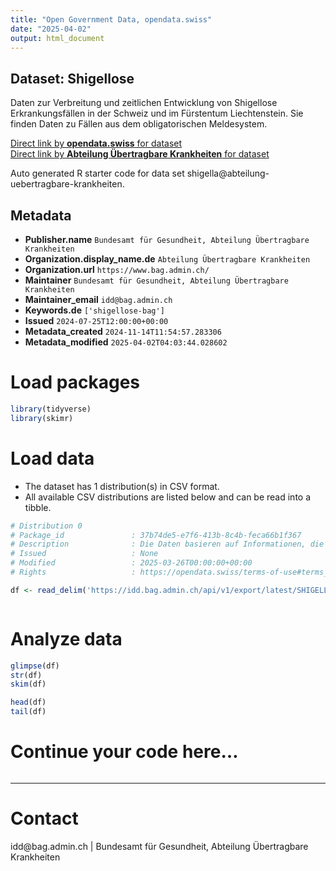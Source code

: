 ```yaml
---
title: "Open Government Data, opendata.swiss"
date: "2025-04-02"
output: html_document
---
```


## Dataset: Shigellose

Daten zur Verbreitung und zeitlichen Entwicklung von Shigellose Erkrankungsfällen in der Schweiz und im Fürstentum Liechtenstein. Sie finden Daten zu Fällen aus dem obligatorischen Meldesystem.

[Direct link by **opendata.swiss** for dataset](https://opendata.swiss/de/dataset/shigellose1)<br>
[Direct link by **Abteilung Übertragbare Krankheiten** for dataset](https://idd.bag.admin.ch)

Auto generated R starter code for data set shigella@abteilung-uebertragbare-krankheiten.

## Metadata

- **Publisher.name** `Bundesamt für Gesundheit, Abteilung Übertragbare Krankheiten`
- **Organization.display_name.de** `Abteilung Übertragbare Krankheiten`
- **Organization.url** `https://www.bag.admin.ch/`
- **Maintainer** `Bundesamt für Gesundheit, Abteilung Übertragbare Krankheiten`
- **Maintainer_email** `idd@bag.admin.ch`
- **Keywords.de** `['shigellose-bag']`
- **Issued** `2024-07-25T12:00:00+00:00`
- **Metadata_created** `2024-11-14T11:54:57.283306`
- **Metadata_modified** `2025-04-02T04:03:44.028602`


# Load packages

```r

library(tidyverse)
library(skimr)

```

# Load data

-   The dataset has 1 distribution(s) in CSV format.
-   All available CSV distributions are listed below and can be read into a tibble.

```r

# Distribution 0
# Package_id               : 37b74de5-e7f6-413b-8c4b-feca66b1f367
# Description              : Die Daten basieren auf Informationen, die Laboratorien, Ärztinnen und Ärzte sowie Spitäler dem BAG im Rahmen der Meldepflicht übermittelt haben.
# Issued                   : None
# Modified                 : 2025-03-26T00:00:00+00:00
# Rights                   : https://opendata.swiss/terms-of-use#terms_by

df <- read_delim('https://idd.bag.admin.ch/api/v1/export/latest/SHIGELLOSIS_oblig/csv')



```

# Analyze data

```r

glimpse(df)
str(df)
skim(df)

head(df)
tail(df)

```

# Continue your code here...

```r

```

------------------------------------------------------------------------

# Contact

idd@bag.admin.ch | Bundesamt für Gesundheit, Abteilung Übertragbare Krankheiten
